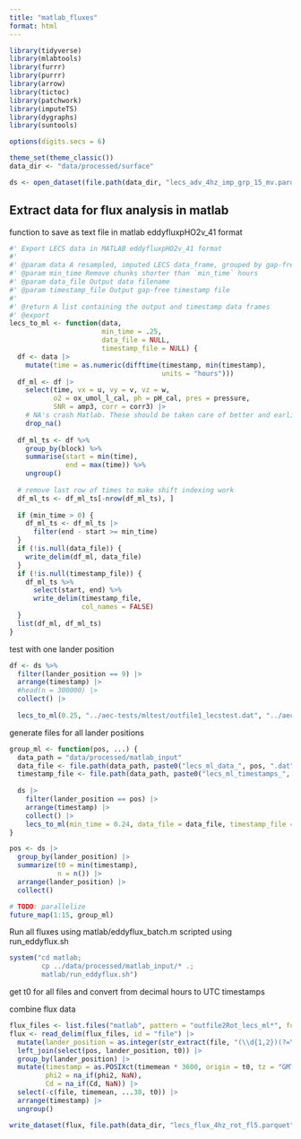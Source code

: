 ```yaml
---
title: "matlab_fluxes"
format: html
---
```


```r
library(tidyverse)
library(mlabtools)
library(furrr)
library(purrr)
library(arrow)
library(tictoc)
library(patchwork)
library(imputeTS)
library(dygraphs)
library(suntools)

options(digits.secs = 6)

theme_set(theme_classic())
data_dir <- "data/processed/surface"
```

```r
ds <- open_dataset(file.path(data_dir, "lecs_adv_4hz_imp_grp_15_mv.parquet/"))
```

## Extract data for flux analysis in matlab

function to save as text file in matlab eddyfluxpHO2v_41 format

```r
#' Export LECS data in MATLAB eddyfluxpHO2v_41 format
#'
#' @param data A resampled, imputed LECS data_frame, grouped by gap-free runs
#' @param min_time Remove chunks shorter than `min_time` hours
#' @param data_file Output data filename
#' @param timestamp_file Output gap-free timestamp file
#'
#' @return A list containing the output and timestamp data frames
#' @export
lecs_to_ml <- function(data,
                       min_time = .25, 
                       data_file = NULL, 
                       timestamp_file = NULL) {
  df <- data |>
    mutate(time = as.numeric(difftime(timestamp, min(timestamp),
                                      units = "hours")))
  df_ml <- df |>
    select(time, vx = u, vy = v, vz = w,
           o2 = ox_umol_l_cal, ph = pH_cal, pres = pressure,
           SNR = amp3, corr = corr3) |> 
    # NA's crash Matlab. These should be taken care of better and earlier
    drop_na()
  
  df_ml_ts <- df %>%
    group_by(block) %>%
    summarise(start = min(time),
              end = max(time)) %>%
    ungroup()
  
  # remove last row of times to make shift indexing work
  df_ml_ts <- df_ml_ts[-nrow(df_ml_ts), ]
  
  if (min_time > 0) {
    df_ml_ts <- df_ml_ts |>
      filter(end - start >= min_time)
  }
  if (!is.null(data_file)) {
    write_delim(df_ml, data_file)
  }
  if (!is.null(timestamp_file)) {
    df_ml_ts %>%
      select(start, end) %>%
      write_delim(timestamp_file,
                  col_names = FALSE)
  }
  list(df_ml, df_ml_ts)
}
```

test with one lander position

```r
df <- ds %>% 
  filter(lander_position == 9) |>
  arrange(timestamp) |> 
  #head(n = 300000) |> 
  collect() |> 
  
  lecs_to_ml(0.25, "../aec-tests/mltest/outfile1_lecstest.dat", "../aec-tests/mltest/lecstest_timestamps.dat")
```

generate files for all lander positions

```r
group_ml <- function(pos, ...) {
  data_path = "data/processed/matlab_input"
  data_file <- file.path(data_path, paste0("lecs_ml_data_", pos, ".dat"))
  timestamp_file <- file.path(data_path, paste0("lecs_ml_timestamps_", pos, ".dat"))
  
  ds |> 
    filter(lander_position == pos) |> 
    arrange(timestamp) |> 
    collect() |> 
    lecs_to_ml(min_time = 0.24, data_file = data_file, timestamp_file = timestamp_file)
}
```

```r
pos <- ds |> 
  group_by(lander_position) |> 
  summarize(t0 = min(timestamp),
            n = n()) |> 
  arrange(lander_position) |> 
  collect()
```


```r
# TODO: parallelize
future_map(1:15, group_ml)
```

Run all fluxes using matlab/eddyflux_batch.m scripted using run_eddyflux.sh

```r
system("cd matlab;
        cp ../data/processed/matlab_input/* .; 
        matlab/run_eddyflux.sh")
```

get t0 for all files and convert from decimal hours to UTC timestamps

combine flux data

```r
flux_files <- list.files("matlab", pattern = "outfile2Rot_lecs_ml*", full.names = TRUE)
flux <- read_delim(flux_files, id = "file") |> 
  mutate(lander_position = as.integer(str_extract(file, "(\\d{1,2})(?=\\.dat$)"))) |> 
  left_join(select(pos, lander_position, t0)) |> 
  group_by(lander_position) |> 
  mutate(timestamp = as.POSIXct(timemean * 3600, origin = t0, tz = "GMT"),
         phi2 = na_if(phi2, NaN),
         Cd = na_if(Cd, NaN)) |> 
  select(-c(file, timemean, ...38, t0)) |> 
  arrange(timestamp) |> 
  ungroup()
```

```r
write_dataset(flux, file.path(data_dir, "lecs_flux_4hz_rot_fl5.parquet"))
```